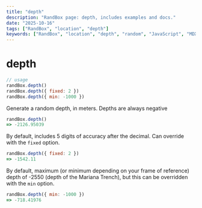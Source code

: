 ```yaml
---
title: "depth"
description: "RandBox page: depth, includes examples and docs."
date: "2025-10-16"
tags: ["RandBox", "location", "depth"]
keywords: ["RandBox", "location", "depth", "random", "JavaScript", "MDX"]
---
```


# depth

```js
// usage
randBox.depth()
randBox.depth({ fixed: 2 })
randBox.depth({ min: -1000 })
```

Generate a random depth, in meters. Depths are always negative

```js
randBox.depth()
=> -2126.95039
```

By default, includes 5 digits of accuracy after the decimal. Can override with the `fixed` option.

```js
randBox.depth({ fixed: 2 })
=> -1542.11
```

By default, maximum (or minimum depending on your frame of reference) depth of -2550 (depth of the Mariana Trench), but this can be overridden with the `min` option.

```js
randBox.depth({ min: -1000 })
=> -718.41976
```
